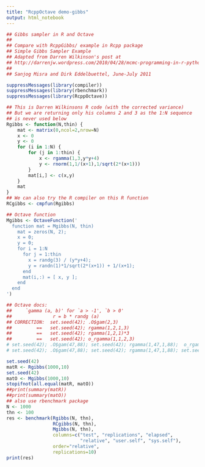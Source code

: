 ```yaml
---
title: "RcppOctave demo-gibbs"
output: html_notebook
---
```



```r
## Gibbs sampler in R and Octave
##
## Compare with RcppGibbs/ example in Rcpp package
## Simple Gibbs Sampler Example
## Adapted from Darren Wilkinson's post at
## http://darrenjw.wordpress.com/2010/04/28/mcmc-programming-in-r-python-java-and-c/
##
## Sanjog Misra and Dirk Eddelbuettel, June-July 2011

suppressMessages(library(compiler))
suppressMessages(library(rbenchmark))
suppressMessages(library(RcppOctave))

## This is Darren Wilkinsons R code (with the corrected variance)
## But we are returning only his columns 2 and 3 as the 1:N sequence
## is never used below
Rgibbs <- function(N,thin) {
    mat <- matrix(0,ncol=2,nrow=N)
    x <- 0
    y <- 0
    for (i in 1:N) {
        for (j in 1:thin) {
            x <- rgamma(1,3,y*y+4)
            y <- rnorm(1,1/(x+1),1/sqrt(2*(x+1)))
        }
        mat[i,] <- c(x,y)
    }
    mat
}
## We can also try the R compiler on this R function
RCgibbs <- cmpfun(Rgibbs)

## Octave function
Mgibbs <- OctaveFunction('
  function mat = Mgibbs(N, thin)
    mat = zeros(N, 2);
    x = 0;
    y = 0;
    for i = 1:N
      for j = 1:thin
        x = randg(3) / (y*y+4);
        y = randn(1)*1/sqrt(2*(x+1)) + 1/(x+1);
      end
      mat(i,:) = [ x, y ];
    end
  end
')

## Octave docs:
##     `gamma (a, b)' for `a > -1', `b > 0'
##               r = b * randg (a)
## CORRECTION:  set.seed(42); .O$gam(2,3)
##         ==   set.seed(42); rgamma(1,2,1,3)
##         ==   set.seed(42); rgamma(1,2,1)*3
##         ==   set.seed(42); o_rgamma(1,1,2,3)
# set.seed(42); .O$gam(47,88); set.seed(42); rgamma(1,47,1,88);  o_rgamma(1,1,47,88)
# set.seed(42); .O$gam(47,88); set.seed(42); rgamma(1,47,1,88); set.seed(42); o_rgamma(1,1,47,88)

set.seed(42)
matR <- Rgibbs(1000,10)
set.seed(42)
matO <- Mgibbs(1000,10)
stopifnot(all.equal(matR, matO))
##print(summary(matR))
##print(summary(matO))
## also use rbenchmark package
N <- 1000
thn <- 100
res <- benchmark(Rgibbs(N, thn),
                 RCgibbs(N, thn),
                 Mgibbs(N, thn),
                 columns=c("test", "replications", "elapsed",
                           "relative", "user.self", "sys.self"),
                 order="relative",
                 replications=10)
print(res)

```

